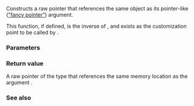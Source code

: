 {{cpp/memory/pointer_traits/title|to_address}}
{{cpp/memory/pointer_traits/navbar}}
{{dcl begin}}
{{dcl header|memory}}
{{dcl|since=c++20|notes={{mark|optional member of program-defined specialization}}|
static element_type* to_address( pointer p ) noexcept;
}}
{{dcl end}}

Constructs a raw pointer that references the same object as its pointer-like ([[cpp/named_req/Allocator#Fancy_pointers|"fancy pointer"]]) argument.

This function, if defined, is the inverse of {{rlpt|pointer_to}}, and exists as the customization point to be called by {{ltt|cpp/memory/to_address|std::to_address}}.

===Parameters===
{{par begin}}
{{par|p|fancy pointer/pointer-like object}}
{{par end}}

===Return value===
A raw pointer of the type {{c|element_type*}} that references the same memory location as the argument {{c|p}}.

===See also===
{{dsc begin}}
{{dsc inc|cpp/memory/pointer_traits/dsc pointer_to}}
{{dsc inc|cpp/memory/dsc to_address}}
{{dsc end}}

{{langlinks|de|es|fr|it|ja|pt|ru|zh}}